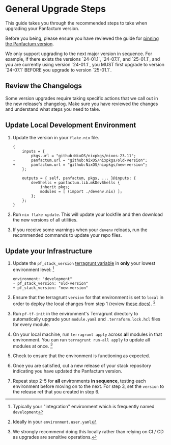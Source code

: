 
# General Upgrade Steps

This guide takes you through the recommended steps to take when upgrading your Panfactum version.

Before you being, please ensure you have reviewed the guide for [pinning the Panfactum version](/docs/main/guides/versioning/pinning).

<MarkdownAlert severity="warning">
  We only support upgrading to the next major version in sequence. For example, if there exists the versions
  `24-01.1`, `24-07.1`, and `25-01.1`, and you are currently using version `24-01.1`, you MUST first upgrade
  to version `24-07.1` BEFORE you upgrade to version `25-01.1`.
</MarkdownAlert>

## Review the Changelogs

Some version upgrades require taking specific actions that we call out in the new release's changelog. Make sure
you have reviewed the changes and understand what steps you need to take.

## Update Local Development Environment

1. Update the version in your `flake.nix` file.

   ```diff-nix[class="diff-highlight"]
   {
       inputs = {
           pkgs.url = "github:NixOS/nixpkgs/nixos-23.11";
   -       panfactum.url = "github:NixOS/nixpkgs/old-version";
   +       panfactum.url = "github:NixOS/nixpkgs/new-version";
       };

       outputs = { self, panfactum, pkgs, ... }@inputs: {
           devShells = panfactum.lib.mkDevShells {
               inherit pkgs;
               modules = [ (import ./devenv.nix) ];
           };
       };
   }
   ```

2. Run `nix flake update`. This will update your lockfile and then download the new versions of all utilities.

3. If you receive some warnings when your `devenv` reloads, run the recommended commands to update your repo files.

## Update your Infrastructure

1. Update the `pf_stack_version` [terragrunt variable](/docs/edge/reference/configuration/terragrunt-variables#variables)
   in **only** your lowest environment level: [^1]

   ```diff-yaml[class="diff-highlight"]
   environment: "development"
   - pf_stack_version: "old-version"
   + pf_stack_version: "new-version"
   ```

2. Ensure that the terragrunt `version` for that environment is set to `local` in order
   to deploy the local changes from step 1 (review [these docs](/docs/main/guides/iac/first-party-modules)). [^2]

3. Run `pf-tf-init` in the environment's Terragrunt directory to automatically upgrade your `module.yaml` and `.terraform.lock.hcl` files
   for every module.

4. On your local machine, run `terragrunt apply` across **all** modules in that environment. You can run
   `terragrunt run-all apply` to update all modules at once. [^3]

5. Check to ensure that the environment is functioning as expected.

6. Once you are satisfied, cut a new release of your stack repository indicating you have updated the Panfactum version.

7. Repeat step 2-5 for **all** environments **in sequence**, testing each environment before moving on to the next.
   For step 3, set the `version` to the release ref that you created in step 6.

[^1]: Typically your "integration" environment which is frequently named `development`

[^2]: Ideally in your `environment.user.yaml`

[^3]: We strongly recommend doing this locally rather than relying on CI / CD as upgrades are sensitive operations.
